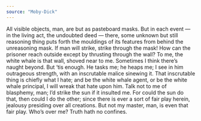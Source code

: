 ```yaml
---
source: "Moby-Dick"
---
```


All visible objects, man, are but as pasteboard masks. But in each event — in the living act, the undoubted deed — there, some unknown but still reasoning thing puts forth the mouldings of its features from behind the unreasoning mask. If man will strike, strike through the mask! How can the prisoner reach outside except by thrusting through the wall? To me, the white whale is that wall, shoved near to me. Sometimes I think there’s naught beyond. But ‘tis enough. He tasks me; he heaps me; I see in him outrageous strength, with an inscrutable malice sinewing it. That inscrutable thing is chiefly what I hate; and be the white whale agent, or be the white whale principal, I will wreak that hate upon him. Talk not to me of blasphemy, man; I’d strike the sun if it insulted me. For could the sun do that, then could I do the other; since there is ever a sort of fair play herein, jealousy presiding over all creations. But not my master, man, is even that fair play. Who’s over me? Truth hath no confines.


